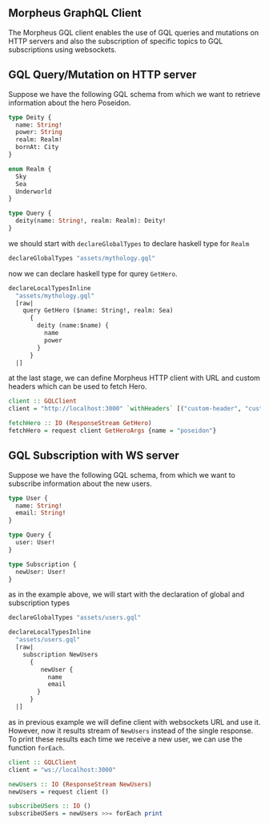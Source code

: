 
<SEO title="Morpheus GraphQL Client" />

## Morpheus GraphQL Client

The Morpheus GQL client enables the use of GQL queries and mutations on HTTP servers
and also the subscription of specific topics to GQL subscriptions using websockets.

## GQL Query/Mutation on HTTP server

Suppose we have the following GQL schema from which we want to retrieve information about the hero Poseidon.

```graphql
type Deity {
  name: String!
  power: String
  realm: Realm!
  bornAt: City
}

enum Realm {
  Sky
  Sea
  Underworld
}

type Query {
  deity(name: String!, realm: Realm): Deity!
}
```

we should start with `declareGlobalTypes` to declare haskell type for `Realm`

```hs
declareGlobalTypes "assets/mythology.gql"
```

now we can declare haskell type for qurey `GetHero`.

```hs
declareLocalTypesInline
  "assets/mythology.gql"
  [raw|
    query GetHero ($name: String!, realm: Sea)
      {
        deity (name:$name) {
          name
          power
        }
      }
  |]
```

at the last stage, we can define Morpheus HTTP client with URL and custom headers which can be used to fetch Hero.

```hs
client :: GQLClient
client = "http://localhost:3000" `withHeaders` [("custom-header", "custom-value")]

fetchHero :: IO (ResponseStream GetHero)
fetchHero = request client GetHeroArgs {name = "poseidon"}
```

## GQL Subscription with WS server

Suppose we have the following GQL schema, from which we want to subscribe information about the new users.

```graphql
type User {
  name: String!
  email: String!
}

type Query {
  user: User!
}

type Subscription {
  newUser: User!
}
```

as in the example above, we will start with the declaration of global and subscription types

```hs
declareGlobalTypes "assets/users.gql"

declareLocalTypesInline
  "assets/users.gql"
  [raw|
    subscription NewUsers
      {
         newUser {
           name
           email
        }
      }
  |]
```

as in previous example we will define client with websockets URL and use it.
However, now it results stream of `NewUsers` instead of the single response. To print these results each time
we receive a new user, we can use the function `forEach`.

```hs
client :: GQLClient
client = "ws://localhost:3000"

newUsers :: IO (ResponseStream NewUsers)
newUsers = request client ()

subscribeUSers :: IO ()
subscribeUSers = newUsers >>= forEach print
```
